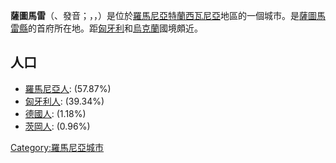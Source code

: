 {{Infobox City
|name =薩圖馬雷
|official_name = Satu Mare
|image_flag= 
|image_seal= 
|image_map= Satu Mare in Romania.png
|mapsize = 200px
|subdivision_type = [[国家|国家]]
|subdivision_name = [[羅馬尼亞|羅馬尼亞]]
|leader_title = 
|leader_name =
|region= 
|departement= 
|area_total =
|population_as_of  = 2007
|population_total = 113,688
|population_density = 
|timezone = +2
|website = http://www.satu-mare.ro/
|}}
'''薩圖馬雷'''（{{lang-ro|Satu Mare}}、發音{{IPA|/'sa.tu 'ma.re/}}；{{lang-hu|Szatmárnémeti}}，{{lang-de|Sathmar}}，{{lang-yi|סאטמאר}}）是位於[[羅馬尼亞|羅馬尼亞]][[特蘭西瓦尼亞|特蘭西瓦尼亞]]地區的一個城市。是[[薩圖馬雷縣|薩圖馬雷縣]]的首府所在地。距[[匈牙利|匈牙利]]和[[烏克蘭|烏克蘭]]國境頗近。
== 人口 ==
* [[羅馬尼亞人|羅馬尼亞人]]:   (57.87%)
* [[匈牙利人|匈牙利人]]:  (39.34%)
* [[德國人|德國人]]:  (1.18%)
* [[茨岡人|茨岡人]]:    (0.96%)

{{Satu Mare County}}
{{normdaten}}
{{DEFAULTSORT:Satu Mare}}
[[Category:羅馬尼亞城市|Category:羅馬尼亞城市]]
{{Romania-geo-stub}}
